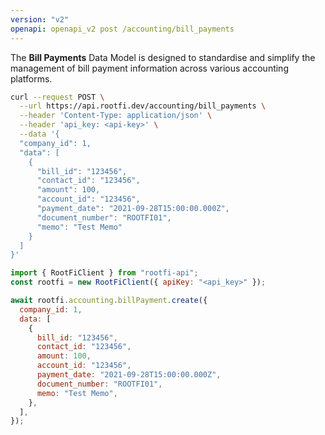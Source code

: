 ```yaml
---
version: "v2"
openapi: openapi_v2 post /accounting/bill_payments
---
```


The **Bill Payments** Data Model is designed to standardise and simplify the management of bill payment information across various accounting platforms.

<RequestExample>

```bash cURL
curl --request POST \
  --url https://api.rootfi.dev/accounting/bill_payments \
  --header 'Content-Type: application/json' \
  --header 'api_key: <api-key>' \
  --data '{
  "company_id": 1,
  "data": [
    {
      "bill_id": "123456",
      "contact_id": "123456",
      "amount": 100,
      "account_id": "123456",
      "payment_date": "2021-09-28T15:00:00.000Z",
      "document_number": "ROOTFI01",
      "memo": "Test Memo"
    }
  ]
}'
```

```javascript NodeJS
import { RootFiClient } from "rootfi-api";
const rootfi = new RootFiClient({ apiKey: "<api_key>" });

await rootfi.accounting.billPayment.create({
  company_id: 1,
  data: [
    {
      bill_id: "123456",
      contact_id: "123456",
      amount: 100,
      account_id: "123456",
      payment_date: "2021-09-28T15:00:00.000Z",
      document_number: "ROOTFI01",
      memo: "Test Memo",
    },
  ],
});
```

</RequestExample>
